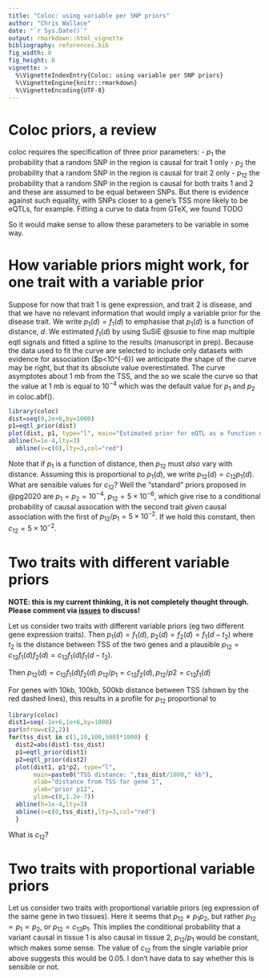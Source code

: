 ```yaml
---
title: "Coloc: using variable per SNP priors"
author: "Chris Wallace"
date: "`r Sys.Date()`"
output: rmarkdown::html_vignette
bibliography: references.bib  
fig_width: 8
fig_height: 8
vignette: >
  %\VignetteIndexEntry{Coloc: using variable per SNP priors}
  %\VignetteEngine{knitr::rmarkdown}
  %\VignetteEncoding{UTF-8}
---
```


# Coloc priors, a review

coloc requires the specification of three prior parameters:
- $p_1$ the probability that a random SNP in the region is causal for trait 1 only
- $p_2$ the probability that a random SNP in the region is causal for trait 2 only
- $p_{12}$ the probability that a random SNP in the region is causal for both traits 1 and 2
and these are assumed to be equal between SNPs.  But there is evidence against such equality, with SNPs closer to a gene's TSS more likely to be eQTLs, for example.  Fitting a curve to data from GTeX, we found TODO

So it would make sense to allow these parameters to be variable in some way.

# How variable priors might work, for one trait with a variable prior

<!-- There are constraints on the priors.  For example, at any SNP, $p_1 + p_2 + p_{12} << 1$.  But there are logical constraints too.   -->

Suppose for now that trait 1 is gene expression, and trait 2 is disease, and that we have no relevant information that would imply a variable prior for the disease trait.  We write $p_1(d)=f_1(d)$ to emphasise that $p_1(d)$ is a function of distance, $d$. 
We estimated $f_1(d)$ by using SuSiE @susie to fine map multiple eqtl signals and fitted a spline to the results (manuscript in prep).   Because the data used to fit the curve are selected to include only datasets with evidence for association ($p<10^{-6}) we anticipate the shape of the curve may be right, but that its absolute value overestimated.  The curve asymptotes about 1 mb from the TSS, and the so we scale the curve so that the value at 1 mb is equal to $10^{-4}$ which was the default value for $p_1$ and $p_2$ in coloc.abf().


```r
library(coloc)
dist=seq(0,2e+6,by=1000)
p1=eqtl_prior(dist)
plot(dist, p1, type="l", main="Estimated prior for eQTL as a function of distance", xlab="distance from TSS", ylab="prior p1 or p2")
abline(h=1e-4,lty=3)
  abline(v=c(0),lty=3,col="red")
```

Note that if $p_{1}$ is a function of distance, then $p_{12}$ must *also* vary with distance. Assuming this is proportional to $p_1(d)$, we write $p_{12}(d)=c_{12}p_1(d)$.
What are sensible values for $c_{12}$?
Well the "standard" priors proposed in @pg2020 are $p_1=p_2=10^{-4}$, $p_{12}=5\times 10^{-6}$, which give rise to a conditional probability of causal assocation with the second trait *given* causal association with the first of $p_{12}/p_1 = 5\times 10^{-2}$.  If we hold this constant, then $c_{12}=5\times 10^{-2}$.

# Two traits with different variable priors

**NOTE: this is my current thinking, it is not completely thought through.  Please comment via [issues](https://github.com/chr1swallace/coloc/issues) to discuss!**

  Let us consider two traits with different variable priors (eg two different gene expression traits). Then $p_1(d)=f_1(d)$, $p_2(d)=f_2(d)=f_1(d-t_2)$ where $t_2$ is the distance between TSS of the two genes and a plausible $p_{12}=c_{12}f_1(d)f_2(d)=c_{12}f_1(d)f_1(d-t_2)$.

Then $p_{12}(d) = c_{12}f_1(d)f_2(d)$
$p_{12}/p_1 = c_{12}f_2(d), p_{12}/p2 = c_{12}f_1(d)$

For genes with 10kb, 100kb, 500kb distance between TSS (shown by the red dashed lines), this results in a profile for $p_12$ proportional to

```r
library(coloc)
dist1=seq(-1e+6,1e+6,by=1000)
par(mfrow=c(2,2))
for(tss_dist in c(1,10,100,500)*1000) {
  dist2=abs(dist1-tss_dist)
  p1=eqtl_prior(dist1)
  p2=eqtl_prior(dist2)
  plot(dist1, p1*p2, type="l",
       main=paste0("TSS distance: ",tss_dist/1000," kb"),
       xlab="distance from TSS for gene 1",
       ylab="prior p12",
       ylim=c(0,1.2e-7))
  abline(h=1e-4,lty=3)
  abline(v=c(0,tss_dist),lty=3,col="red")
  }
```

What is $c_{12}$?


# Two traits with proportional variable priors

  Let us consider two traits with proportional variable priors (eg expression of the same gene in two tissues). Here it seems that $p_{12}\neq p_1p_2$, but rather $p_{12} \propto p_1 \propto p_2$, or $p_{12}=c_{12}p_1$.  This implies the conditional probability that a variant causal in tissue 1 is also causal in tissue 2, $p_{12}/p_1$ would be constant, which makes some sense.  The value of $c_{12}$ from the single variable prior above suggests this would be 0.05.  I don't have data to say whether this is sensible or not.
